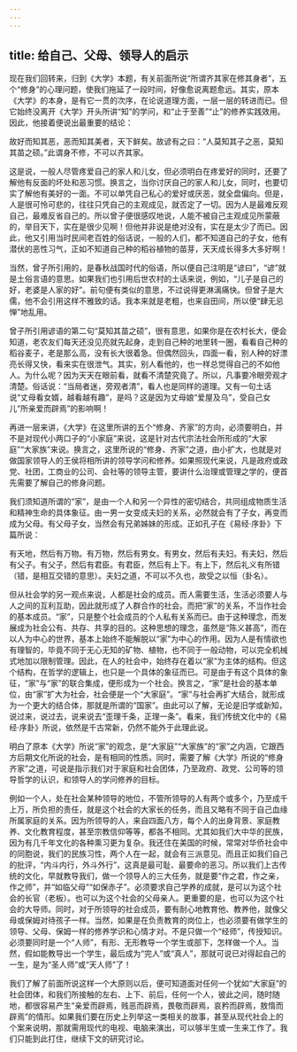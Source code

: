 ```yaml
---
---
---
```

title: 给自己、父母、领导人的启示
---




现在我们回转来，归到《大学》本题，有关前面所说“所谓齐其家在修其身者”，五个“修身”的心理问题，使我们拖延了一段时间，好像愈说离题愈远。其实，原本《大学》的本身，是有它一贯的次序，在论说道理方面，一层一层的转进而已。但它始终没离开《大学》开头所讲“知”的学问，和“止于至善”“止”的修养实践效用。因此，他接着便说出最重要的结论：

故好而知其恶，恶而知其美者，天下鲜矣。故谚有之曰：“人莫知其子之恶，莫知其苗之硕。”此谓身不修，不可以齐其家。

这是说，一般人尽管疼爱自己的家人和儿女，但必须明白在疼爱好的同时，还要了解他有反面的坏处和恶习惯。换言之，当你讨厌自己的家人和儿女，同时，也要切实了解他有美好的一面。不可以单凭自己私心的爱好或厌恶，就全盘偏向。但是，人是很可怜可悲的，往往只凭自己的主观成见，就否定了一切。因为人是最难反观自己，最难反省自己的。所以曾子便很感叹地说，人能不被自己主观成见所蒙蔽的，举目天下，实在是很少见啊！但他并非说是绝对没有，实在是太少了而已。因此，他又引用当时民间老百姓的俗话说，一般的人们，都不知道自己的子女，他有潜伏的恶性习气，正如不知道自己种的稻谷植物的苗芽，天天成长得多大多好啊！

当然，曾子所引用的，是春秋战国时代的俗语，所以便自己注明是“谚曰”，“谚”就是土俗言语的意思。如果我们也引用后世农村的土话来说，例如，“儿子是自己的好，老婆是人家的好”。前句便有类似的意思，不过说得更淋漓痛快。但曾子是大儒，他不会引用这样不雅致的话。我本来就是老粗，也来自田间，所以便“肆无忌惮”地乱用。

曾子所引用谚语的第二句“莫知其苗之硕”，很有意思，如果你是在农村长大，便会知道，老农友们每天还没见亮就先起身，走到自己种的地里转一圈，看看自己种的稻谷麦子，老是那么高，没有长大很着急。但偶然回头，四面一看，别人种的好漂亮长得又快，看来实在很泄气。其实，别人看他的，也一样总觉得自己的不如他人。为什么呢？因为天天在眼前看，就看不清楚究竟了。所以，凡事要冷眼旁观才清楚。俗话说：“当局者迷，旁观者清”，看人也是同样的道理。又有一句土话说“丈母看女婿，越看越有趣”，是吗？这是因为丈母娘“爱屋及乌”，受自己女儿“所亲爱而辟焉”的影响啊！

再进一层来讲，《大学》在这里所讲的五个“修身、齐家”的方向，必须要明白，并不是对现代小两口子的“小家庭”来说，这是针对古代宗法社会所形成的“大家庭”“大家族”来说。换言之，这里所说的“修身、齐家”之道，由小扩大，也就是对做国家领导人的王侯将相所讲的领导学问和修养。如果照现代来说，凡是政府或政党、社团，工商业的公司、会社等的领导主管，要讲什么治理或管理之学的，便首先需要了解自己的修身问题。

我们须知道所谓的“家”，是由一个人和另一个异性的密切结合，共同组成物质生活和精神生命的具体象征。由一男一女变成夫妇的关系，必然就会有了子女，再变而成为父母。有父母子女，当然会有兄弟姊妹的形成。正如孔子在《易经·序卦》下篇所说：

有天地，然后有万物。有万物，然后有男女。有男女，然后有夫妇。有夫妇，然后有父子。有父子，然后有君臣。有君臣，然后有上下。有上下，然后礼义有所错（错，是相互交错的意思）。夫妇之道，不可以不久也，故受之以恒（卦名）。

但从社会学的另一观点来说，人都是社会的成员。而人需要生活，生活必须要人与人之间的互利互助，因此就形成了人群合作的社会。而把“家”的关系，不当作社会的基本成员。“家”，只是整个社会成员的个人私有关系而已。由于这种理念，而发展成为社会公有、共存、共享的目的。这种思想的理念，虽然是“陈义甚高”，而在以人为中心的世界，基本上始终不能解脱以“家”为中心的作用。因为人是有情欲也有理智的，毕竟不同于无心无知的矿物、植物，也不同于一般动物，可以完全机械式地加以限制管理。因此，在人的社会中，始终存在着以“家”为主体的结构。但这个结构，在哲学的逻辑上，也只是一个具体的象征而已。可是由于有这个具体的象征，“家”与“家”的联合集成，便形成为一个社会。换言之，“家”是社会的基本单位，由“家”扩大为社会，社会便是一个“大家庭”。“家”与社会再扩大结合，就形成为一个更大的结合体，那就是所谓的“国家”。由此可以了解，无论是旧学或新知，说过来，说过去，说来说去“歪理千条，正理一条”。看来，我们传统文化中的《易经·序卦》所说，依然是千古常新，仍然不能外于此理此说。

明白了原本《大学》所说“家”的观念，是“大家庭”“大家族”的“家”之内涵，它跟西方后期文化所说的社会，是有相同的性质。同时，需要了解《大学》所说的“修身齐家”之道，可说是指示我们对于家庭和社会团体，乃至政府、政党、公司等的领导哲学的认识，和领导人的学问修养的目标。

例如一个人，处在社会某种领导的地位，不管所领导的人有两个或多个，乃至成千上万，所负担的责任，就是这个社会的大家长的任务，而且又略有不同于自己血缘所属家庭的关系。因为所领导的人，来自四面八方，每个人的出身背景、家庭教养、文化教育程度，甚至宗教信仰等等，都各不相同。尤其如我们大中华的民族，因为有几千年文化的各种熏习更为复杂。我还住在美国的时候，常常对华侨社会中的同胞说，我们的民族习性，两个人在一起，就会有三派意见。而且正如我们自己的批评，“内斗内行，外斗外行”，这真是最可耻、最要命的恶习。所以我们上古传统的文化，早就教导我们，做一个领导人的三大任务，就是要“作之君，作之亲，作之师”，并“如临父母”“如保赤子”。必须要求自己学养的成就，是可以为这个社会的长官（老板）。也可以为这个社会的父母亲人。更重要的是，也可以为这个社会的大导师。同时，对于所领导的社会成员，要有耐心地教育他、教养他，就像父母或保姆对待孩子一样。当然，如果是在负责教育的岗位上，也必须要有做学生的领导、父母、保姆一样的修养学识和心情才对。不是只做一个“经师”，传授知识。必须要同时是一个“人师”，有形、无形教导一个学生或部下，怎样做一个人。当然，假如能教导出一个学生，最后成为“完人”或“真人”，那就可说已对得起自己的一生，是为“圣人师”或“天人师”了！

我们了解了前面所说这样一个大原则以后，便可知道面对任何一个犹如“大家庭”的社会团体，和我们所接触的左右、上下、前后，任何一个人，彼此之间，随时随地，都很容易产生“亲爱而辟焉，贱恶而辟焉，畏敬而辟焉，哀矜而辟焉，敖惰而辟焉”的情形。如果我们要在历史上列举这一类相关的故事，甚至从现代社会上的个案来说明，那就需用现代的电视、电脑来演出，可以够半生或一生来工作了。我们只能到此打住，继续下文的研究讨论。